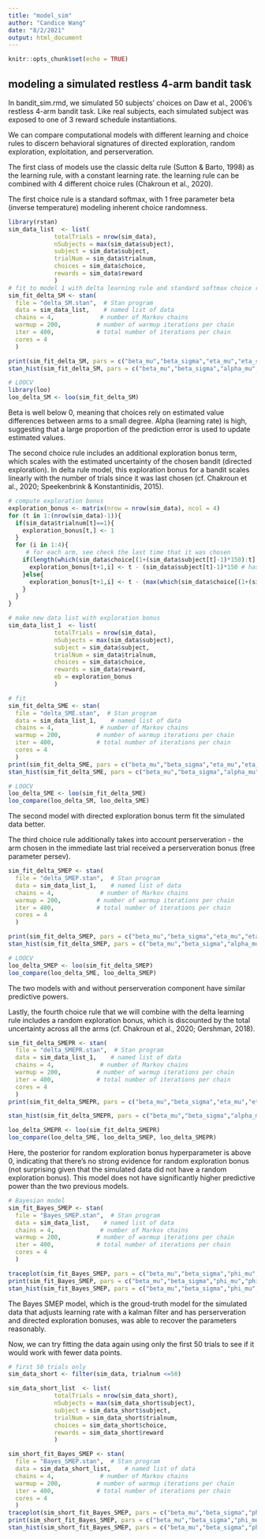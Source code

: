 ```yaml
---
title: "model_sim"
author: "Candice Wang"
date: "8/2/2021"
output: html_document
---
```


```r
knitr::opts_chunk$set(echo = TRUE)
```

## modeling a simulated restless 4-arm bandit task

In bandit_sim.rmd, we simulated 50 subjects' choices on Daw et al., 2006's restless 4-arm bandit task. Like real subjects, each simulated subject was exposed to one of 3 reward schedule instantiations.

We can compare computational models with different learning and choice rules to discern behavioral signatures of directed exploration, random exploration, exploitation, and perserveration.

The first class of models use the classic delta rule (Sutton & Barto, 1998) as the learning rule, with a constant learning rate. the learning rule can be combined with 4 different choice rules (Chakroun et al., 2020).

The first choice rule is a standard softmax, with 1 free parameter beta (inverse temperature) modeling inherent choice randomness.

```r
library(rstan)
sim_data_list  <- list(
             totalTrials = nrow(sim_data), 
             nSubjects = max(sim_data$subject), 
             subject = sim_data$subject, 
             trialNum = sim_data$trialnum,
             choices = sim_data$choice, 
             rewards = sim_data$reward
             ) 
# fit to model 1 with delta learning rule and standard softmax choice rule
sim_fit_delta_SM <- stan(
  file = "delta_SM.stan",  # Stan program
  data = sim_data_list,    # named list of data
  chains = 4,             # number of Markov chains
  warmup = 200,          # number of warmup iterations per chain
  iter = 400,            # total number of iterations per chain
  cores = 4
  )

print(sim_fit_delta_SM, pars = c("beta_mu","beta_sigma","eta_mu","eta_sigma","alpha_mu","alpha_sigma"))
stan_hist(sim_fit_delta_SM, pars = c("beta_mu","beta_sigma","alpha_mu","alpha_sigma"))

# LOOCV
library(loo)
loo_delta_SM <- loo(sim_fit_delta_SM)
```

Beta is well below 0, meaning that choices rely on estimated value differences between arms to a small degree. Alpha (learning rate) is high, suggesting that a large proportion of the prediction error is used to update estimated values.

The second choice rule includes an additional exploration bonus term, which scales with the estimated uncertainty of the chosen bandit (directed exploration). In delta rule model, this exploration bonus for a bandit scales linearly with the number of trials since it was last chosen (cf. Chakroun et al., 2020; Speekenbrink & Konstantinidis, 2015). 

```r
# compute exploration bonus
exploration_bonus <- matrix(nrow = nrow(sim_data), ncol = 4)
for (t in 1:(nrow(sim_data)-1)){
  if(sim_data$trialnum[t]==1){
    exploration_bonus[t,] <- 1
  }
  for (i in 1:4){
     # for each arm, see check the last time that it was chosen
    if(length(which(sim_data$choice[(1+(sim_data$subject[t]-1)*150):t] %in% i))==0){
      exploration_bonus[t+1,i] <- t - (sim_data$subject[t]-1)*150 # hasn't been chosen before
    }else{
      exploration_bonus[t+1,i] <- t - (max(which(sim_data$choice[(1+(sim_data$subject[t]-1)*150):t] %in% i)) + (sim_data$subject[t]-1)*150)
    }
  }
}

# make new data list with exploration bonus
sim_data_list_1  <- list(
             totalTrials = nrow(sim_data), 
             nSubjects = max(sim_data$subject), 
             subject = sim_data$subject, 
             trialNum = sim_data$trialnum,
             choices = sim_data$choice, 
             rewards = sim_data$reward,
             eb = exploration_bonus
             ) 

# fit
sim_fit_delta_SME <- stan(
  file = "delta_SME.stan",  # Stan program
  data = sim_data_list_1,    # named list of data
  chains = 4,             # number of Markov chains
  warmup = 200,          # number of warmup iterations per chain
  iter = 400,            # total number of iterations per chain
  cores = 4
  )
print(sim_fit_delta_SME, pars = c("beta_mu","beta_sigma","eta_mu","eta_sigma","alpha_mu","alpha_sigma","phi_mu","phi_sigma"))
stan_hist(sim_fit_delta_SME, pars = c("beta_mu","beta_sigma","alpha_mu","alpha_sigma","phi_mu","phi_sigma"))

# LOOCV 
loo_delta_SME <- loo(sim_fit_delta_SME)
loo_compare(loo_delta_SM, loo_delta_SME)
```

The second model with directed exploration bonus term fit the simulated data better.

The third choice rule additionally takes into account perserveration - the arm chosen in the immediate last trial received a perserveration bonus (free parameter persev).

```r
sim_fit_delta_SMEP <- stan(
  file = "delta_SMEP.stan",  # Stan program
  data = sim_data_list_1,    # named list of data
  chains = 4,             # number of Markov chains
  warmup = 200,          # number of warmup iterations per chain
  iter = 400,            # total number of iterations per chain
  cores = 4
  )

print(sim_fit_delta_SMEP, pars = c("beta_mu","beta_sigma","eta_mu","eta_sigma","alpha_mu","alpha_sigma","phi_mu","phi_sigma","persev_mu","persev_sigma"))
stan_hist(sim_fit_delta_SMEP, pars = c("beta_mu","beta_sigma","alpha_mu","alpha_sigma","phi_mu","phi_sigma","persev_mu","persev_sigma"))

# LOOCV 
loo_delta_SMEP <- loo(sim_fit_delta_SMEP)
loo_compare(loo_delta_SME, loo_delta_SMEP)
```

The two models with and without perserveration component have similar predictive powers.

Lastly, the fourth choice rule that we will combine with the delta learning rule includes a random exploration bonus, which is discounted by the total uncertainty across all the arms (cf. Chakroun et al., 2020; Gershman, 2018).

```r
sim_fit_delta_SMEPR <- stan(
  file = "delta_SMEPR.stan",  # Stan program
  data = sim_data_list_1,    # named list of data
  chains = 4,             # number of Markov chains
  warmup = 200,          # number of warmup iterations per chain
  iter = 400,            # total number of iterations per chain
  cores = 4
  )
print(sim_fit_delta_SMEPR, pars = c("beta_mu","beta_sigma","eta_mu","eta_sigma","alpha_mu","alpha_sigma","phi_mu","phi_sigma","persev_mu","persev_sigma","gamma_mu","gamma_sigma"))

stan_hist(sim_fit_delta_SMEPR, pars = c("beta_mu","beta_sigma","alpha_mu","alpha_sigma","phi_mu","phi_sigma","persev_mu","persev_sigma","gamma_mu","gamma_sigma"))

loo_delta_SMEPR <- loo(sim_fit_delta_SMEPR)
loo_compare(loo_delta_SME, loo_delta_SMEP, loo_delta_SMEPR)
```

Here, the posterior for random exploration bonus hyperparameter is above 0, indicating that there's no strong evidence for random exploration bonus (not surprising given that the simulated data did not have a random exploration bonus). This model does not have significantly higher predictive power than the two previous models.

```r
# Bayesian model
sim_fit_Bayes_SMEP <- stan(
  file = "Bayes_SMEP.stan",  # Stan program
  data = sim_data_list,    # named list of data
  chains = 4,             # number of Markov chains
  warmup = 200,          # number of warmup iterations per chain
  iter = 400,            # total number of iterations per chain
  cores = 4
  )

traceplot(sim_fit_Bayes_SMEP, pars = c("beta_mu","beta_sigma","phi_mu","phi_sigma","persev_mu","persev_sigma"))
print(sim_fit_Bayes_SMEP, pars = c("beta_mu","beta_sigma","phi_mu","phi_sigma","persev_mu","persev_sigma"))
stan_hist(sim_fit_Bayes_SMEP, pars = c("beta_mu","beta_sigma","phi_mu","phi_sigma","persev_mu","persev_sigma"))
```

The Bayes SMEP model, which is the groud-truth model for the simulated data that adjusts learning rate with a kalman filter and has perserveration and directed exploration bonuses, was able to recover the parameters reasonably. 

Now, we can try fitting the data again using only the first 50 trials to see if it would work with fewer data points.
```r
# first 50 trials only
sim_data_short <- filter(sim_data, trialnum <=50)

sim_data_short_list  <- list(
             totalTrials = nrow(sim_data_short), 
             nSubjects = max(sim_data_short$subject), 
             subject = sim_data_short$subject, 
             trialNum = sim_data_short$trialnum,
             choices = sim_data_short$choice, 
             rewards = sim_data_short$reward
             ) 

sim_short_fit_Bayes_SMEP <- stan(
  file = "Bayes_SMEP.stan",  # Stan program
  data = sim_data_short_list,    # named list of data
  chains = 4,             # number of Markov chains
  warmup = 200,          # number of warmup iterations per chain
  iter = 400,            # total number of iterations per chain
  cores = 4
  )
traceplot(sim_short_fit_Bayes_SMEP, pars = c("beta_mu","beta_sigma","phi_mu","phi_sigma","persev_mu","persev_sigma"))
print(sim_short_fit_Bayes_SMEP, pars = c("beta_mu","beta_sigma","phi_mu","phi_sigma","persev_mu","persev_sigma"))
stan_hist(sim_short_fit_Bayes_SMEP, pars = c("beta_mu","beta_sigma","phi_mu","phi_sigma","persev_mu","persev_sigma"))
```



